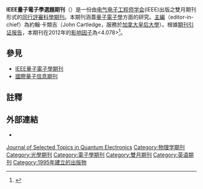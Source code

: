 {{noteTA
|T=zh-hant:IEEE量子電子學選題期刊; zh-hans:IEEE量子电子学选题杂志
|G1=Physics
}}
{{Infobox journal
| italic title = force
| title = IEEE量子電子學選題期刊<br>(IEEE Journal on Selected Topics in Quantum Electronics)
| cover = 
| editor = 約翰·卡類吉
| discipline = [[量子光学|量子電子學]]
| peer-reviewed = 同行評審
| abbreviation = {{lang|en|IEEE J. Sel. Top. Quant. Electron.}}
| publisher = [[IEEE光電子學會|IEEE光電子學會]]
| country =
| frequency = 雙月期刊
| history = 1995年-目前
| openaccess = 
| license =
| impact = 4.078
| impact-year = 2012
| website = http://ieeexplore.ieee.org/servlet/opac?punumber=2944
| link1 = 
| link1-name = 
| link2 = 
| link2-name = 
| JSTOR = 
| OCLC = 
| LCCN = 
| CODEN = 
| ISSN = 1077-260X
| eISSN = 
}}

'''IEEE量子電子學選題期刊'''（{{lang|en|IEEE Journal of Selected Topics in Quantum Electronics}}）是一份由[[电气电子工程师学会|电气电子工程师学会]](IEEE)出版之雙月期刊形式的[[同行評審|同行評審]][[科學期刊|科學期刊]]。本期刊涵蓋[[量子光学|量子電子學]]方面的研究。[[主編|主編]]（editor-in-chief）為約翰·卡類吉（John Cartledge，服務於[[加拿大|加拿大]][[皇后大學_(加拿大)|皇后大學]]）。根據[[期刊引证报告|期刊引证报告]]，本期刊在2012年的[[影响因子|影响因子]]為<4.078><ref name="WoS">{{cite book|year=2013|chapter=IEEE Journal of Selected Topics in Quantum Electronics|title=2012 [[期刊引证报告|Journal Citation Reports]]|publisher=[[汤森路透|Thomson Reuters]]|edition=Science|accessdate=2013-07-04|series={{link-en|Web of Science|Web of Science}}|postscript=.}}</ref>。

==參見==
*[[IEEE量子電子學期刊|IEEE量子電子學期刊]]
*[[國際量子信息期刊|國際量子信息期刊]]

==註釋==
{{reflist}}

==外部連結==
* {{Official|1=http://ieeexplore.ieee.org/servlet/opac?punumber=2944}}

{{DEFAULTSORT:Ieee Journal Of Selected Topics In Quantum Electronics}}
[[Category:IEEE學術期刊|Journal of Selected Topics in Quantum Electronics]]
[[Category:物理学期刊|Category:物理学期刊]]
[[Category:光學期刊|Category:光學期刊]]
[[Category:電子學期刊|Category:電子學期刊]]
[[Category:雙月期刊|Category:雙月期刊]]
[[Category:英语期刊|Category:英语期刊]]
[[Category:1995年建立的出版物|Category:1995年建立的出版物]]